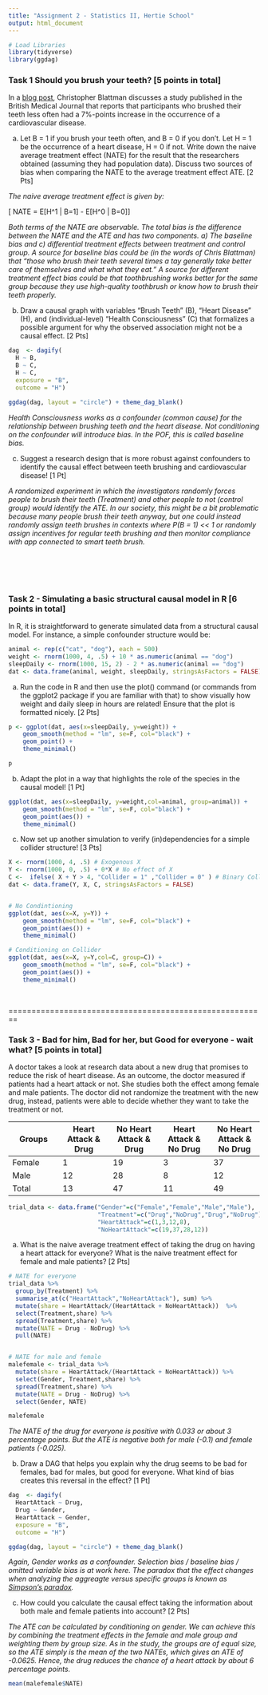 ```yaml
---
title: "Assignment 2 - Statistics II, Hertie School"
output: html_document
---
```



```r
# Load Libraries
library(tidyverse)
library(ggdag)
```


### Task 1 Should you brush your teeth? [5 points in total]

In a [blog post](https://chrisblattman.com/2010/06/01/does-brushing-your-teeth-lower-cardiovascular-disease/), Christopher Blattman discusses a study published in the British Medical Journal that reports that participants who brushed their teeth less often had a 7%-points increase in the occurrence of a cardiovascular disease.

(a)  Let B = 1 if you brush your teeth often, and B = 0 if you don’t. Let H = 1 be the occurrence of a heart disease, H = 0 if not. Write down the naive average treatment effect (NATE) for the result that the researchers obtained (assuming they had population data). Discuss two sources of bias when comparing the NATE to the average treatment effect ATE.  [2 Pts]

_The naive average treatment effect is given by:_

\[ NATE = E[H^1 | B=1]  -  E[H^0 | B=0]\]

_Both terms of the NATE are observable. The total bias is the difference between the NATE and the ATE and has two components. a) The baseline bias and c) differential treatment effects between treatment and control group. A source for baseline bias could be (in the words of Chris Blattman) that "those who brush their teeth several times a tay generally take better care of themselves and what what they eat." A source for different treatment effect bias could be that toothbrushing works better for the same group because they use high-quality toothbrush or know how to brush their teeth properly._

(b) Draw a causal graph with variables "Brush Teeth" (B), "Heart Disease" (H), and (individual-level) "Health Consciousness" (C) that formalizes a possible argument for why the observed association might not be a causal effect. [2 Pts]

```r
dag  <- dagify(
  H ~ B,
  B ~ C,
  H ~ C,
  exposure = "B",
  outcome = "H")

ggdag(dag, layout = "circle") + theme_dag_blank()

```

_Health Consciousness works as a confounder (common cause) for the relationship between brushing teeth and the heart disease. Not conditioning on the confounder will introduce bias. In the POF, this is called baseline bias._ 

(c) Suggest a research design that is more robust against confounders to identify the causal effect between teeth brushing and cardiovascular disease! [1 Pt]

_A randomized experiment in which the investigators randomly forces people to brush their teeth (Treatment) and other people to not (control group) would identify the ATE. In our society, this might be a bit problematic because many people brush their teeth anyway, but one could instead randomly assign teeth brushes in contexts where P(B = 1) << 1 or randomly assign incentives for regular teeth brushing and then monitor compliance with app connected to smart teeth brush._


<br>
========================================================


### Task 2 - Simulating a basic structural causal model in R [6 points in total]

In R, it is straightforward to generate simulated data from a structural causal model. For instance, a simple confounder structure would be:

```r
animal <- rep(c("cat", "dog"), each = 500)
weight <- rnorm(1000, 4, .5) + 10 * as.numeric(animal == "dog")
sleepDaily <- rnorm(1000, 15, 2) - 2 * as.numeric(animal == "dog")
dat <- data.frame(animal, weight, sleepDaily, stringsAsFactors = FALSE)
```


(a) Run the code in R and then use the plot() command (or commands from the ggplot2 package if you are familiar with that) to show visually how weight and daily sleep in hours are related! Ensure that the plot is formatted nicely. [2 Pts]

```r
p <- ggplot(dat, aes(x=sleepDaily, y=weight)) +
    geom_smooth(method = "lm", se=F, col="black") + 
    geom_point() +
    theme_minimal()

p    
```

(b) Adapt the plot in a way that highlights the role of the species in the causal model! [1 Pt]

```r
ggplot(dat, aes(x=sleepDaily, y=weight,col=animal, group=animal)) +
    geom_smooth(method = "lm", se=F, col="black") + 
    geom_point(aes()) +
    theme_minimal()
```

(c) Now set up another simulation to verify (in)dependencies for a simple collider structure! [3 Pts]

```r
X <- rnorm(1000, 4, .5) # Exogenous X
Y <- rnorm(1000, 0, .5) + 0*X # No effect of X
C <-  ifelse( X + Y > 4, "Collider = 1" ,"Collider = 0" ) # Binary Collider easier to interpret
dat <- data.frame(Y, X, C, stringsAsFactors = FALSE)


# No Condintioning
ggplot(dat, aes(x=X, y=Y)) +
    geom_smooth(method = "lm", se=F, col="black") + 
    geom_point(aes()) +
    theme_minimal()

# Conditioning on Collider
ggplot(dat, aes(x=X, y=Y,col=C, group=C)) +
    geom_smooth(method = "lm", se=F, col="black") + 
    geom_point(aes()) +
    theme_minimal()

```


<br>

========================================================

### Task 3 - Bad for him, Bad for her, but Good for everyone - wait what? [5 points in total]

A doctor takes a look at research data about a new drug that promises to reduce the risk of heart disease. As an outcome, the doctor measured if patients had a heart attack or not. She studies both the effect among female and male patients. The doctor did not randomize the treatment with the new drug, instead, patients were able to decide whether they want to take the treatment or not.

| Groups       | Heart Attack & Drug  | No Heart Attack & Drug | Heart Attack & No Drug   | No Heart Attack &  No Drug |   
|------------- | ------------- | ------------- | ------------- |------------- |
|Female        | 1             | 19            | 3             | 37           |
|Male          | 12            | 28            | 8             | 12           |
|Total         | 13            | 47            | 11            | 49           |


```r
trial_data <- data.frame("Gender"=c("Female","Female","Male","Male"),
                         "Treatment"=c("Drug","NoDrug","Drug","NoDrug"),
                         "HeartAttack"=c(1,3,12,8),
                         "NoHeartAttack"=c(19,37,28,12))
```


(a) What is the naive average treatment effect of taking the drug on having a heart attack for everyone? What is the naive treatment effect for female and male patients? [2 Pts]

```r
# NATE for everyone
trial_data %>%
  group_by(Treatment) %>%
  summarise_at(c("HeartAttack","NoHeartAttack"), sum) %>%
  mutate(share = HeartAttack/(HeartAttack + NoHeartAttack))  %>%
  select(Treatment,share) %>% 
  spread(Treatment,share) %>%
  mutate(NATE = Drug - NoDrug) %>% 
  pull(NATE)


# NATE for male and female
malefemale <- trial_data %>% 
  mutate(share = HeartAttack/(HeartAttack + NoHeartAttack)) %>% 
  select(Gender, Treatment,share) %>%
  spread(Treatment,share) %>% 
  mutate(NATE = Drug - NoDrug) %>% 
  select(Gender, NATE)

malefemale

```

_The NATE of the drug for everyone is positive with 0.033 or about 3 percentage points. But the ATE is negative both for male (-0.1) and female patients (-0.025)._ 

(b) Draw a DAG that helps you explain why the drug seems to be bad for females, bad for males, but good for everyone. What kind of bias creates this reversal in the effect? [1 Pt]

```r
dag  <- dagify(
  HeartAttack ~ Drug,
  Drug ~ Gender,
  HeartAttack ~ Gender,
  exposure = "B",
  outcome = "H")

ggdag(dag, layout = "circle") + theme_dag_blank()
```

_Again, Gender works as a confounder. Selection bias / baseline bias / omitted variable bias is at work here. The paradox that the effect changes when analyzing the aggreagte versus specific groups is known as [Simpson's paradox](https://de.wikipedia.org/wiki/Simpson-Paradoxon)._

(c) How could you calculate the causal effect taking the information about both male and female patients into account? [2 Pts]

_The ATE can be calculated by conditioning on gender. We can achieve this by combining the treatment effects in the female and male group and weighting them by group size. As in the study, the groups are of equal size, so the ATE simply is the mean of the two NATEs, which gives an ATE of -0.0625. Hence, the drug reduces the chance of a heart attack by about 6 percentage points._

```r
mean(malefemale$NATE)
```


